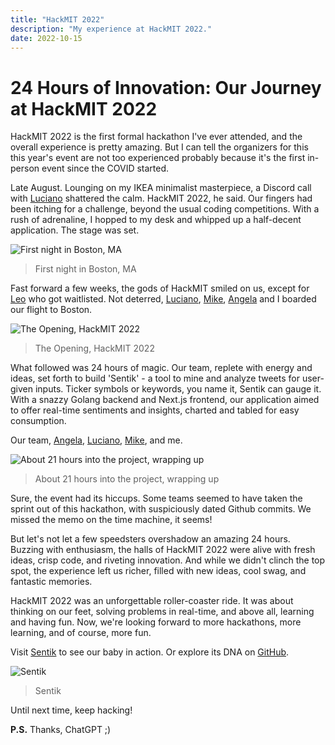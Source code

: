 ```yaml
---
title: "HackMIT 2022"
description: "My experience at HackMIT 2022."
date: 2022-10-15
---
```


# 24 Hours of Innovation: Our Journey at HackMIT 2022

HackMIT 2022 is the first formal hackathon I've ever attended, and the overall experience is pretty amazing.
But I can tell the organizers for this this year's event are not too experienced probably because it's the first in-person event since the COVID started.

Late August. Lounging on my IKEA minimalist masterpiece, a Discord call with [Luciano](https://www.lremes.com) shattered the calm. HackMIT 2022, he said. Our fingers had been itching for a challenge, beyond the usual coding competitions. With a rush of adrenaline, I hopped to my desk and whipped up a half-decent application. The stage was set.

![First night in Boston, MA](/writing/2022/hackmit-2022/hackmit-2022.webp)

> First night in Boston, MA

Fast forward a few weeks, the gods of HackMIT smiled on us, except for [Leo](https://zixuan-zhang.com) who got waitlisted. Not deterred, [Luciano](https://www.lremes.com), [Mike](https://www.mikemarambio.com), [Angela](https://apetrone.com) and I boarded our flight to Boston.

![The Opening, HackMIT 2022](/writing/2022/hackmit-2022/cover.webp)

> The Opening, HackMIT 2022

What followed was 24 hours of magic. Our team, replete with energy and ideas, set forth to build 'Sentik' - a tool to mine and analyze tweets for user-given inputs. Ticker symbols or keywords, you name it, Sentik can gauge it. With a snazzy Golang backend and Next.js frontend, our application aimed to offer real-time sentiments and insights, charted and tabled for easy consumption.

Our team,
[Angela](https://apetrone.com),
[Luciano](https://www.lremes.com),
[Mike](https://www.mikemarambio.com),
and me.

![About 21 hours into the project, wrapping up](/writing/2022/hackmit-2022/the-team.webp)

> About 21 hours into the project, wrapping up

Sure, the event had its hiccups. Some teams seemed to have taken the sprint out of this hackathon, with suspiciously dated Github commits. We missed the memo on the time machine, it seems!

But let's not let a few speedsters overshadow an amazing 24 hours. Buzzing with enthusiasm, the halls of HackMIT 2022 were alive with fresh ideas, crisp code, and riveting innovation. And while we didn't clinch the top spot, the experience left us richer, filled with new ideas, cool swag, and fantastic memories.

HackMIT 2022 was an unforgettable roller-coaster ride. It was about thinking on our feet, solving problems in real-time, and above all, learning and having fun. Now, we're looking forward to more hackathons, more learning, and of course, more fun.

Visit [Sentik](https://sentik.xyz) to see our baby in action. Or explore its DNA on [GitHub](https://github.com/sentikxyz/sentik).

![Sentik](/writing/2022/hackmit-2022/sentik.webp)

> Sentik

Until next time, keep hacking!

**P.S.** Thanks, ChatGPT ;)
